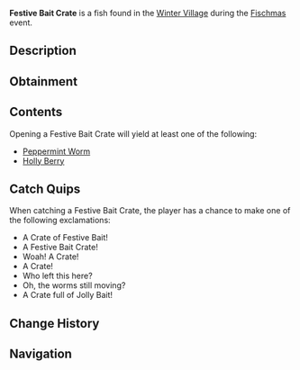 {{FishInfobox
|image          = Festive Bait Crate.png
|rarity         = Limited
|event          = Fischmas
|sea            = First Sea
|location       = [[Fischmas]]
|sublocation    = 
|sources        = Fishing Rod
|radar_location = 
|xp             = 300
|weather        = 
|time           = 
|season         = 
|bait           = Magnet
|base_weight    = 8
|base_value     = 500
|weight_range   = 0
|base_chance    = 2.5
|base_resil     = 90
}}
'''Festive Bait Crate''' is a {{Rarity|Limited}} fish found in the [[Winter Village]] during the [[Fischmas]] event.

== Description ==
{{Description|A festive wooden crate with patterend fabric over top to preserve the bait inside. Seems like it fell off of santa's sleigh! Opening it might give you an array of jolly baits!|Bestiary Entry}}

== Obtainment ==
{{Description|Only can be caught during Fischmas24.|Bestiary Hint}}
{{Fish Availability|
Fischmas/Winter Village
|top_rods      = 
Magnet Rod\182351.23\182883.94;
Great Rod of Oscar\36929.96\92232.91;
Astralhook Rod\34603.1\96681.16;
Ethereal Prism Rod\34420.37\94739.47;
Leviathan's Fang Rod\33961.77\106263.68;
Resourceful Rod\26620.35\76165.4;
Seraphic Rod\32984.2\94302.04;
Lucky Rod\20045.79\72139.69;
Training Rod\12986.22\53861.46;
No-Life Rod\32144.69\93628.83;
Rod Of The Forgotten Fang\30882.99\89240.28;
Challenger's Rod\29628.85\89258.83;
Rod Of The Depths\27831.56\81890.3;
Rod Of The Exalted One\27502.36\84722.99;
Zeus Rod\27012.31\83474.29;
Trident Rod\26679.84\88777.84;
Verdant Shear Rod\26592.86\84465.97;
Free Spirit Rod\26406.47\87868.2;
Blazebringer Rod\25735.5\80674.9;
Depthseeker Rod\24195.18\75092.69;
Avalanche Rod\21906.26\67777.09;
Volcanic Rod\21063.58\66016.96;
Steady Rod\7237.89\22121.14
|recommended   = Magnet Rod
}}

== Contents ==
Opening a Festive Bait Crate will yield at least one of the following:
* [[Bait#Peppermint Worm|Peppermint Worm]]
* [[Bait#Holly Berry|Holly Berry]]

== Catch Quips ==
When catching a Festive Bait Crate, the player has a chance to make one of the following exclamations:
* A Crate of Festive Bait!
* A Festive Bait Crate!
* Woah! A Crate!
* A Crate!
* Who left this here?
* Oh, the worms still moving?
* A Crate full of Jolly Bait!

== Change History ==
{{Change History|{{subst:Current Version}}}}

== Navigation ==
{{Fish Navbox|Fischmas}}
